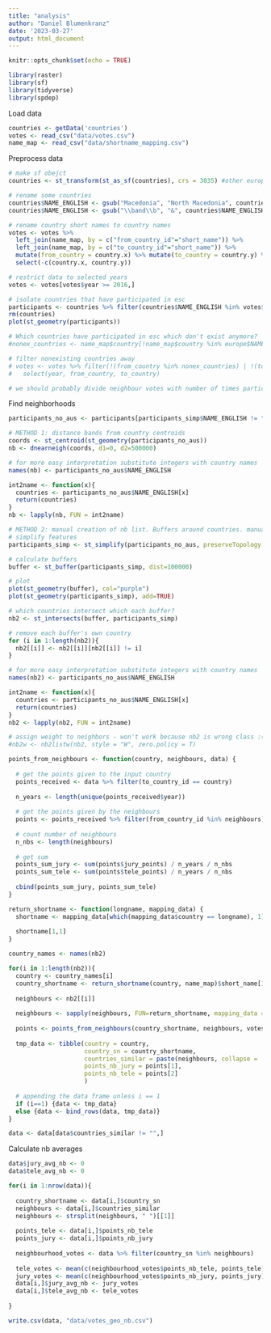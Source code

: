 ```yaml
---
title: "analysis"
author: "Daniel Blumenkranz"
date: '2023-03-27'
output: html_document
---
```


```r
knitr::opts_chunk$set(echo = TRUE)
```

```r
library(raster)
library(sf)
library(tidyverse)
library(spdep)
```

Load data
```r
countries <- getData('countries')
votes <- read_csv("data/votes.csv")
name_map <- read_csv("data/shortname_mapping.csv")
```

Preprocess data
```r
# make sf obejct
countries <- st_transform(st_as_sf(countries), crs = 3035) #other european epsg: 19986, 3035 

# rename some countries
countries$NAME_ENGLISH <- gsub("Macedonia", "North Macedonia", countries$NAME_ENGLISH)
countries$NAME_ENGLISH <- gsub("\\band\\b", "&", countries$NAME_ENGLISH)

# rename country short names to country names
votes <- votes %>% 
  left_join(name_map, by = c("from_country_id"="short_name")) %>% 
  left_join(name_map, by = c("to_country_id"="short_name")) %>% 
  mutate(from_country = country.x) %>% mutate(to_country = country.y) %>% 
  select(-c(country.x, country.y))

# restrict data to selected years
votes <- votes[votes$year >= 2016,]

# isolate countries that have participated in esc
participants <- countries %>% filter(countries$NAME_ENGLISH %in% votes$from_country)
rm(countries)
plot(st_geometry(participants))

# Which countries have participated in esc which don't exist anymore?
#nonex_countries <- name_map$country[!name_map$country %in% europe$NAME_ENGLISH]

# filter nonexisting countries away
# votes <- votes %>% filter(!(from_country %in% nonex_countries) | !(to_country %in% nonex_countries)) %>% 
#   select(year, from_country, to_country)

# we should probably divide neighbour votes with number of times participated
```

Find neighborhoods
```r
participants_no_aus <- participants[participants_simp$NAME_ENGLISH != "Australia",]

# METHOD 1: distance bands from country centroids
coords <- st_centroid(st_geometry(participants_no_aus))
nb <- dnearneigh(coords, d1=0, d2=500000)

# for more easy interpretation substitute integers with country names
names(nb) <- participants_no_aus$NAME_ENGLISH

int2name <- function(x){
  countries <- participants_no_aus$NAME_ENGLISH[x]
  return(countries)
}
nb <- lapply(nb, FUN = int2name)

# METHOD 2: manual creation of nb list. Buffers around countries. manually because dnearneigh only takes point coordiantes which makes it difficult to define a distance band that is equal for all countries (500km is not much for the centroid of Russia but very much for e.g. Montenegro)
# simplify features
participants_simp <- st_simplify(participants_no_aus, preserveTopology = FALSE, dTolerance = 50000)

# calculate buffers
buffer <- st_buffer(participants_simp, dist=100000)

# plot
plot(st_geometry(buffer), col="purple")
plot(st_geometry(participants_simp), add=TRUE)

# which countries intersect which each buffer?
nb2 <- st_intersects(buffer, participants_simp)

# remove each buffer's own country
for (i in 1:length(nb2)){
  nb2[[i]] <- nb2[[i]][nb2[[i]] != i]
}

# for more easy interpretation substitute integers with country names
names(nb2) <- participants_no_aus$NAME_ENGLISH

int2name <- function(x){
  countries <- participants_no_aus$NAME_ENGLISH[x]
  return(countries)
}
nb2 <- lapply(nb2, FUN = int2name)

# assign weight to neighbors - won't work because nb2 is wrong class :(
#nb2w <- nb2listw(nb2, style = "W", zero.policy = T)


```

```r
points_from_neighbours <- function(country, neighbours, data) {
  
  # get the points given to the input country
  points_received <- data %>% filter(to_country_id == country)
  
  n_years <- length(unique(points_received$year))
    
  # get the points given by the neighbours
  points <- points_received %>% filter(from_country_id %in% neighbours)
  
  # count number of neighbours
  n_nbs <- length(neighbours)
  
  # get sum 
  points_sum_jury <- sum(points$jury_points) / n_years / n_nbs
  points_sum_tele <- sum(points$tele_points) / n_years / n_nbs
  
  cbind(points_sum_jury, points_sum_tele)
}

return_shortname <- function(longname, mapping_data) {
  shortname <- mapping_data[which(mapping_data$country == longname), 1]
  
  shortname[1,1]
}
```

```r
country_names <- names(nb2)

for(i in 1:length(nb2)){
  country <- country_names[i]
  country_shortname <- return_shortname(country, name_map)$short_name[1]
  
  neighbours <- nb2[[i]]
  
  neighbours <- sapply(neighbours, FUN=return_shortname, mapping_data = name_map)
  
  points <- points_from_neighbours(country_shortname, neighbours, votes)
  
  tmp_data <- tibble(country = country, 
                     country_sn = country_shortname, 
                     countries_similar = paste(neighbours, collapse = ' ', sep = ','),
                     points_nb_jury = points[1],
                     points_nb_tele = points[2]
                     )
  
  # appending the data frame unless i == 1
  if (i==1) {data <- tmp_data}
  else {data <- bind_rows(data, tmp_data)}
}

data <- data[data$countries_similar != "",]

```

Calculate nb averages
```r
data$jury_avg_nb <- 0
data$tele_avg_nb <- 0

for(i in 1:nrow(data)){
  
  country_shortname <- data[i,]$country_sn
  neighbours <- data[i,]$countries_similar
  neighbours <- strsplit(neighbours, " ")[[1]]
  
  points_tele <- data[i,]$points_nb_tele
  points_jury <- data[i,]$points_nb_jury
  
  neighbourhood_votes <- data %>% filter(country_sn %in% neighbours)
  
  tele_votes <- mean(c(neighbourhood_votes$points_nb_tele, points_tele), na.rm = T)
  jury_votes <- mean(c(neighbourhood_votes$points_nb_jury, points_jury), na.rm = T)
  data[i,]$jury_avg_nb <- jury_votes
  data[i,]$tele_avg_nb <- tele_votes
  
}

write.csv(data, "data/votes_geo_nb.csv")
```

